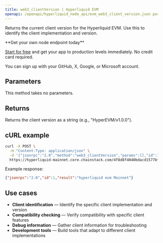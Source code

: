 ```yaml
---
title: web3_clientVersion | Hyperliquid EVM
openapi: /openapi/hyperliquid_node_api/evm_web3_client_version.json post /evm
---
```


Returns the current client version for the Hyperliquid EVM. Use this to identify the client implementation and version.

<Check>
**Get your own node endpoint today**

[Start for free](https://console.chainstack.com/) and get your app to production levels immediately. No credit card required.

You can sign up with your GitHub, X, Google, or Microsoft account.
</Check>

## Parameters

This method takes no parameters.

## Returns

Returns the client version as a string (e.g., "HyperEVM/v1.0.0").


 
 ## cURL example
 
 ```bash
 curl -X POST \
   -H "Content-Type: application/json" \
   -d '{"jsonrpc":"2.0","method":"web3_clientVersion","params":[],"id":1}' \
   https://hyperliquid-mainnet.core.chainstack.com/4f8d8f4040bdacd1577bff8058438274/evm
 ```
 
 Example response:
 
 ```json
 {"jsonrpc":"2.0","id":1,"result":"hyperliquid evm Mainnet"}
 ```
 
 ## Use cases

* **Client identification** — Identify the specific client implementation and version
* **Compatibility checking** — Verify compatibility with specific client features
* **Debug information** — Gather client information for troubleshooting
* **Development tools** — Build tools that adapt to different client implementations